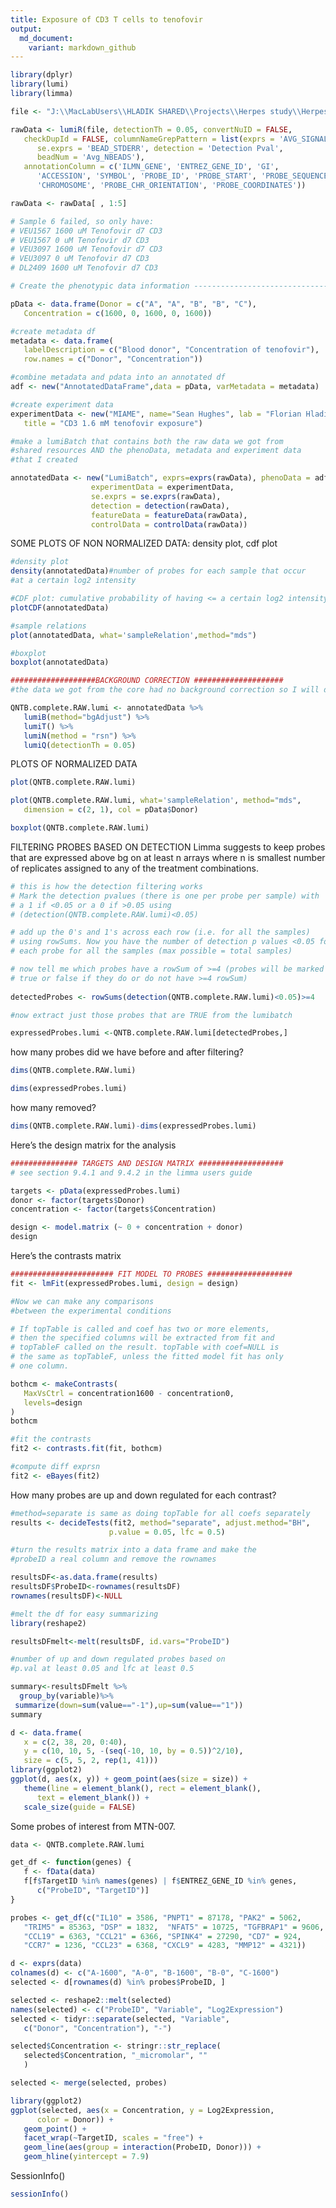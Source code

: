 ```yaml
---
title: Exposure of CD3 T cells to tenofovir
output:
  md_document:
    variant: markdown_github
---
```


```r
library(dplyr)
library(lumi)
library(limma)

file <- "J:\\MacLabUsers\\HLADIK SHARED\\Projects\\Herpes study\\Herpes-Project-1\\vaginal_explant_Illumina\\2015_11_10/GenomeStudioProject/SeanHughes_HumanHT12v4_151112/2015.11.12smhughesFinalReport.txt"

rawData <- lumiR(file, detectionTh = 0.05, convertNuID = FALSE, 
   checkDupId = FALSE, columnNameGrepPattern = list(exprs = 'AVG_SIGNAL',
      se.exprs = 'BEAD_STDERR', detection = 'Detection Pval',
      beadNum = 'Avg_NBEADS'),
   annotationColumn = c('ILMN_GENE', 'ENTREZ_GENE_ID', 'GI',
      'ACCESSION', 'SYMBOL', 'PROBE_ID', 'PROBE_START', 'PROBE_SEQUENCE',
      'CHROMOSOME', 'PROBE_CHR_ORIENTATION', 'PROBE_COORDINATES'))

rawData <- rawData[ , 1:5]
```


```r
# Sample 6 failed, so only have: 
# VEU1567 1600 uM Tenofovir d7 CD3
# VEU1567 0 uM Tenofovir d7 CD3
# VEU3097 1600 uM Tenofovir d7 CD3
# VEU3097 0 uM Tenofovir d7 CD3
# DL2409 1600 uM Tenofovir d7 CD3

# Create the phenotypic data information --------------------------------

pData <- data.frame(Donor = c("A", "A", "B", "B", "C"), 
   Concentration = c(1600, 0, 1600, 0, 1600))

#create metadata df
metadata <- data.frame(
   labelDescription = c("Blood donor", "Concentration of tenofovir"),
   row.names = c("Donor", "Concentration"))

#combine metadata and pdata into an annotated df
adf <- new("AnnotatedDataFrame",data = pData, varMetadata = metadata)

#create experiment data
experimentData <- new("MIAME", name="Sean Hughes", lab = "Florian Hladik Lab",
   title = "CD3 1.6 mM tenofovir exposure")

#make a lumiBatch that contains both the raw data we got from
#shared resources AND the phenoData, metadata and experiment data
#that I created

annotatedData <- new("LumiBatch", exprs=exprs(rawData), phenoData = adf,
                  experimentData = experimentData,
                  se.exprs = se.exprs(rawData),
                  detection = detection(rawData), 
                  featureData = featureData(rawData), 
                  controlData = controlData(rawData))

```

 SOME PLOTS OF NON NORMALIZED DATA:
 density plot, cdf plot
```r
#density plot
density(annotatedData)#number of probes for each sample that occur
#at a certain log2 intensity

#CDF plot: cumulative probability of having <= a certain log2 intensity
plotCDF(annotatedData)

#sample relations
plot(annotatedData, what='sampleRelation',method="mds")

#boxplot
boxplot(annotatedData)

###################BACKGROUND CORRECTION ####################
#the data we got from the core had no background correction so I will do it here

QNTB.complete.RAW.lumi <- annotatedData %>% 
   lumiB(method="bgAdjust") %>% 
   lumiT() %>% 
   lumiN(method = "rsn") %>% 
   lumiQ(detectionTh = 0.05)

```
PLOTS OF NORMALIZED DATA 

```r
plot(QNTB.complete.RAW.lumi)

plot(QNTB.complete.RAW.lumi, what='sampleRelation', method="mds", 
   dimension = c(2, 1), col = pData$Donor)

boxplot(QNTB.complete.RAW.lumi)

```
FILTERING PROBES BASED ON DETECTION 
 Limma suggests to keep probes that are expressed above bg on 
at least n arrays where n is smallest number of replicates assigned
to any of the treatment combinations.

```r
# this is how the detection filtering works
# Mark the detection pvalues (there is one per probe per sample) with
# a 1 if <0.05 or a 0 if >0.05 using 
# (detection(QNTB.complete.RAW.lumi)<0.05)

# add up the 0's and 1's across each row (i.e. for all the samples)
# using rowSums. Now you have the number of detection p values <0.05 for 
# each probe for all the samples (max possible = total samples)

# now tell me which probes have a rowSum of >=4 (probes will be marked as
# true or false if they do or do not have >=4 rowSum)
            
detectedProbes <- rowSums(detection(QNTB.complete.RAW.lumi)<0.05)>=4

#now extract just those probes that are TRUE from the lumibatch

expressedProbes.lumi <-QNTB.complete.RAW.lumi[detectedProbes,]
```

how many probes did we have before and after filtering?
```r
dims(QNTB.complete.RAW.lumi)

dims(expressedProbes.lumi)
```
how many removed?
```r
dims(QNTB.complete.RAW.lumi)-dims(expressedProbes.lumi)

```
Here's the design matrix for the analysis

```r
############### TARGETS AND DESIGN MATRIX ###################
# see section 9.4.1 and 9.4.2 in the limma users guide

targets <- pData(expressedProbes.lumi)
donor <- factor(targets$Donor)
concentration <- factor(targets$Concentration)

design <- model.matrix (~ 0 + concentration + donor)
design
```
Here's the contrasts matrix

```r
####################### FIT MODEL TO PROBES ###################
fit <- lmFit(expressedProbes.lumi, design = design)

#Now we can make any comparisons
#between the experimental conditions

# If topTable is called and coef has two or more elements,
# then the specified columns will be extracted from fit and
# topTableF called on the result. topTable with coef=NULL is 
# the same as topTableF, unless the fitted model fit has only
# one column.

bothcm <- makeContrasts(
   MaxVsCtrl = concentration1600 - concentration0, 
   levels=design
)
bothcm

#fit the contrasts  
fit2 <- contrasts.fit(fit, bothcm)

#compute diff exprsn
fit2 <- eBayes(fit2)
```

How many probes are up and down regulated for each contrast?

```r

#method=separate is same as doing topTable for all coefs separately
results <- decideTests(fit2, method="separate", adjust.method="BH",
                      p.value = 0.05, lfc = 0.5)

#turn the results matrix into a data frame and make the
#probeID a real column and remove the rownames

resultsDF<-as.data.frame(results)
resultsDF$ProbeID<-rownames(resultsDF)
rownames(resultsDF)<-NULL

#melt the df for easy summarizing
library(reshape2)

resultsDFmelt<-melt(resultsDF, id.vars="ProbeID")

#number of up and down regulated probes based on 
#p.val at least 0.05 and lfc at least 0.5

summary<-resultsDFmelt %>%
  group_by(variable)%>%
 summarize(down=sum(value=="-1"),up=sum(value=="1"))
summary

```


```r
d <- data.frame(
   x = c(2, 38, 20, 0:40), 
   y = c(10, 10, 5, -(seq(-10, 10, by = 0.5))^2/10), 
   size = c(5, 5, 2, rep(1, 41)))
library(ggplot2)
ggplot(d, aes(x, y)) + geom_point(aes(size = size)) + 
   theme(line = element_blank(), rect = element_blank(), 
      text = element_blank()) + 
   scale_size(guide = FALSE)

```

Some probes of interest from MTN-007. 

```r
data <- QNTB.complete.RAW.lumi

get_df <- function(genes) {
   f <- fData(data)
   f[f$TargetID %in% names(genes) | f$ENTREZ_GENE_ID %in% genes, 
      c("ProbeID", "TargetID")]
}

probes <- get_df(c("IL10" = 3586, "PNPT1" = 87178, "PAK2" = 5062, 
   "TRIM5" = 85363, "DSP" = 1832,  "NFAT5" = 10725, "TGFBRAP1" = 9606,
   "CCL19" = 6363, "CCL21" = 6366, "SPINK4" = 27290, "CD7" = 924, 
   "CCR7" = 1236, "CCL23" = 6368, "CXCL9" = 4283, "MMP12" = 4321))

d <- exprs(data)
colnames(d) <- c("A-1600", "A-0", "B-1600", "B-0", "C-1600")
selected <- d[rownames(d) %in% probes$ProbeID, ]

selected <- reshape2::melt(selected)
names(selected) <- c("ProbeID", "Variable", "Log2Expression")
selected <- tidyr::separate(selected, "Variable", 
   c("Donor", "Concentration"), "-")

selected$Concentration <- stringr::str_replace(
   selected$Concentration, "_micromolar", ""
   )

selected <- merge(selected, probes)

library(ggplot2)
ggplot(selected, aes(x = Concentration, y = Log2Expression, 
      color = Donor)) + 
   geom_point() + 
   facet_wrap(~TargetID, scales = "free") + 
   geom_line(aes(group = interaction(ProbeID, Donor))) + 
   geom_hline(yintercept = 7.9)
```

SessionInfo()

```r
sessionInfo()
```